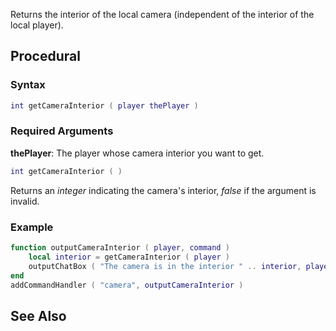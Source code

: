 
{{Server client function}}
Returns the interior of the local camera (independent of the interior of the local player).

==Procedural==
===Syntax===
<section name="Server" class="server" show="true">
<syntaxhighlight lang="lua">
int getCameraInterior ( player thePlayer )
</syntaxhighlight>
{{OOP||[[/player.md|player]]:getCameraInterior|cameraInterior|setCameraInterior}}

===Required Arguments===
'''thePlayer''': The player whose camera interior you want to get.
</section>

<section name="Client" class="client" show="true">
<syntaxhighlight lang="lua">
int getCameraInterior ( )
</syntaxhighlight>
{{OOP||Camera.getInterior|interior|setCameraInterior}}
</section>

Returns an ''integer'' indicating the camera's interior, ''false'' if the argument is invalid.

===Example===
<section name="Server" class="server" show="true">
<syntaxhighlight lang="lua">
function outputCameraInterior ( player, command )
	local interior = getCameraInterior ( player )
	outputChatBox ( "The camera is in the interior " .. interior, player, 255, 255, 0 )
end
addCommandHandler ( "camera", outputCameraInterior )
</syntaxhighlight>
</section>


{{New items|3.0140|1.4|
==Object-oriented==
===Syntax===
<section name="Server" class="server" show="true">
<syntaxhighlight lang="lua">
int player:getCameraInterior ( )
-- or
int player.cameraInterior -- to get the camera interior value
player.cameraInterior = int someValue -- to set the camera interior value
</syntaxhighlight>
</section>

<section name="Client" class="client" show="true">
<syntaxhighlight lang="lua">
int Camera.getInterior ( )
</syntaxhighlight>
</section>

Returns an ''integer'' indicating the camera's interior, ''false'' if the argument is invalid.

===Example===
<section name="Client" class="client" show="true">
<syntaxhighlight lang="lua">
function outputCameraInterior ( command )
	local interior = Camera.getInterior ( )
	outputChatBox ( "The camera is in the interior " .. interior, localPlayer, 255, 255, 0 )
end
addCommandHandler ( "camera", outputCameraInterior )
</syntaxhighlight>
</section>
}}

==See Also==
{{Camera functions}}
